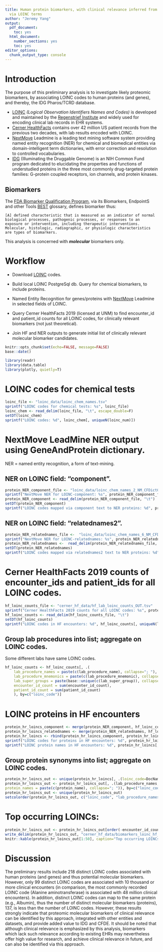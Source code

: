 ```yaml
---
title: Human protein biomarkers, with clinical relevance inferred from Cerner HealthFacts
  via LOINC terms
author: "Jeremy Yang"
output:
  pdf_document:
    toc: yes
  html_document:
    number_sections: yes
    toc: yes
editor_options:
  chunk_output_type: console
---
```


# Introduction

The purpose of this preliminary analysis is to investigate likely proteomic
biomarkers, by associating LOINC codes to human proteins (and genes),
and thereby, the IDG Pharos/TCRD database.

* [LOINC](https://loinc.org/) _(Logical Observation Identifiers Names and Codes)_
is developed and maintained by the [Regenstrief Institute](https://www.regenstrief.org/)  and widely used for encoding clinical lab records in EHR systems.
* [Cerner HealthFacts](https://www.cerner.com/ap/en/solutions/data-research)
contains over 42 million US patient records from the previous two decades,
with lab results encoded with LOINC.
* [NextMove](https://www.nextmovesoftware.com/) Leadmine is a leading
text mining software system providing named entity recognition (NER) for chemical
and biomedical entities via domain-intelligent term dictionaries, with error
correction and resolution to controlled vocabularies.
* [IDG](https://druggablegenome.net/) (Illuminating the Druggable Genome) is an
NIH Common Fund program dedicated to elucidating the properties and functions of
understudied proteins in the three most commonly drug-targeted protein families:
G-protein coupled receptors, ion channels, and protein kinases.

## Biomarkers

The [FDA Biomarker Qualification Program](https://www.fda.gov/drugs/biomarker-qualification-program/about-biomarkers-and-qualification), via its Biomarkers, EndpointS and other Tools [BEST](https://www.ncbi.nlm.nih.gov/books/NBK326791/) glossary, defines biomarker thus:

	[A] defined characteristic that is measured as an indicator of normal biological processes, pathogenic processes, or responses to an exposure or intervention, including therapeutic interventions. Molecular, histologic, radiographic, or physiologic characteristics are types of biomarkers.

This analysis is concerned with ___molecular___ biomarkers only.


# Workflow

* Download [LOINC](https://loinc.org/) codes.

* Build local LOINC PostgreSql db. Query for chemical biomarkers, to include proteins.

* Named Entity Recognition for genes/proteins with [NextMove](https://www.nextmovesoftware.com/) Leadmine in selected fields
of LOINC.

* Query Cerner HealthFacts 2019 (licensed at UNM) to find encounter_id and patient_id counts for all LOINC codes, for clinically relevant biomarkers (not just theoretical).

* Join HF and NER outputs to generate initial list of clinically relevant molecular biomarker candidates.

```r
knitr::opts_chunk$set(echo=FALSE, message=FALSE)
base::date()
```

```r
library(readr)
library(data.table)
library(plotly, quietly=T)
```

# LOINC codes for chemical tests

```r
loinc_file <- "loinc_data/loinc_chem_names.tsv"
sprintf("LOINC codes for chemical tests: %s", loinc_file)
loinc_chem <- read_delim(loinc_file, "\t", escape_double=F)
setDT(loinc_chem)
sprintf("LOINC codes: %d", loinc_chem[, uniqueN(loinc_num)])
```

# NextMove LeadMine NER output using GeneAndProtein dictionary.

NER = named entity recognition, a form of text-mining.

## NER on LOINC field: "component".

```r
protein_NER_component_file <- "loinc_data/loinc_chem_names_2_NM_CFDictGeneAndProtein_leadmine.tsv"
sprintf("NextMove NER for LOINC-component: %s", protein_NER_component_file)
protein_NER_component <- read_delim(protein_NER_component_file, "\t")
setDT(protein_NER_component)
sprintf("LOINC codes mapped via component text to NER proteins: %d", protein_NER_component[, uniqueN(DocName)])
```

## NER on LOINC field: "relatednames2".

```r
protein_NER_relatednames_file <-  "loinc_data/loinc_chem_names_6_NM_CFDictGeneAndProtein_leadmine.tsv"
sprintf("NextMove NER for LOINC-relatednames: %s", protein_NER_relatednames_file)
protein_NER_relatednames <-  read_delim(protein_NER_relatednames_file, "\t")
setDT(protein_NER_relatednames)
sprintf("LOINC codes mapped via relatednames2 text to NER proteins: %d", protein_NER_relatednames[, uniqueN(DocName)])
```

# Cerner HealthFacts 2019 counts of encounter\_ids and patient\_ids for all LOINC codes.

```r
hf_loinc_counts_file <- "cerner_hf_data/hf_lab_loinc_counts_OUT.tsv"
sprintf("Cerner HealthFacts 2019 counts for all LOINC codes: %s", protein_NER_relatednames_file)
hf_loinc_counts <- read_delim(hf_loinc_counts_file, "\t")
setDT(hf_loinc_counts)
sprintf("LOINC codes in HF encounters: %d", hf_loinc_counts[, uniqueN(loinc_code)])
```

## Group lab procedures into list; aggregate on LOINC codes.

Some different labs have same LOINC codes.

```r
hf_loinc_counts <- hf_loinc_counts[, .(
	lab_procedure_names = paste(c(lab_procedure_name), collapse="; "),
	lab_procedure_mnemonics = paste(c(lab_procedure_mnemonic), collapse="; "),
	lab_super_groups = paste(base::unique(c(lab_super_group)), collapse="; "),
	encounter_id_count = sum(encounter_id_count),
	patient_id_count = sum(patient_id_count)
	), by=c("loinc_code")]

```


# LOINC proteins in HF encounters

```r
protein_hr_loincs_component <- merge(protein_NER_component, hf_loinc_counts, by.x="DocName", by.y="loinc_code", all=F)
protein_hr_loincs_relatednames <- merge(protein_NER_relatednames, hf_loinc_counts, by.x="DocName", by.y="loinc_code", all=F)
protein_hr_loincs <- rbind(protein_hr_loincs_component, protein_hr_loincs_relatednames)
sprintf("LOINC codes for proteins in HF encounters: %d", protein_hr_loincs[, uniqueN(DocName)])
sprintf("LOINC protein names in HF encounters: %d", protein_hr_loincs[, uniqueN(EntityText)])
```

## Group protein synonyms into list; aggregate on LOINC codes.

```r
protein_hr_loincs_out <- unique(protein_hr_loincs[, .(loinc_code=DocName, lab_procedure_names, protein_name=EntityText, encounter_id_count, patient_id_count)])
protein_hr_loincs_out <- protein_hr_loincs_out[, .(lab_procedure_names,
protein_names = paste(c(protein_name), collapse="; ")), by=c("loinc_code", "encounter_id_count", "patient_id_count")]
protein_hr_loincs_out <- unique(protein_hr_loincs_out)
setcolorder(protein_hr_loincs_out, c("loinc_code", "lab_procedure_names", "protein_names", "encounter_id_count", "patient_id_count"))
```

# Top occurring LOINCs:

```r
protein_hr_loincs_out <- protein_hr_loincs_out[order(-encounter_id_count)]
write_delim(protein_hr_loincs_out, "cerner_hf_data/biomarkers_loinc_hf_out.tsv", delim="\t")
knitr::kable(protein_hr_loincs_out[1:50], caption="Top occurring LOINCs")
```

# Discussion

The preliminary results include 218 distinct LOINC codes associated with human
proteins (and genes) and thus potential molecular biomarkers. However, only 99
distinct LOINC codes are associated with 10 thousand or more clinical encounters
(in comparison, the most commonly recorded LOINC code (Alanine aminotransferase)
is associated with 48 million clinical encounters). In addition, distinct LOINC codes can map to
the same protein (e.g., Albumin), thus the number of distinct molecular biomarkers (proteins),
137, is less than the number of LOINC codes. However, these results strongly indicate
that proteomic molecular biomarkers of clinical relevance can be identified by
this approach, integrated with other entities and datasets, and provide added
value to IDG and CFDE. It should be noted that although clinical relevance is emphasized
by this analysis, biomarkers which lack such relevance according to existing
EHRs may nevertheless offer high value for research, and achieve clinical relevance in future,
and can also be identified via this approach.

